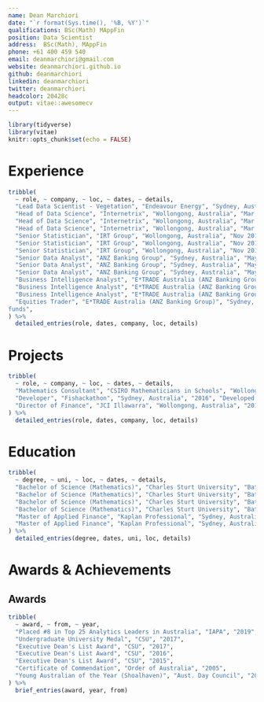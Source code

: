 ```yaml
---
name: Dean Marchiori
date: "`r format(Sys.time(), '%B, %Y')`"
qualifications: BSc(Math) MAppFin
position: Data Scientist
address:  BSc(Math), MAppFin
phone: +61 400 459 540  
email: deanmarchiori@gmail.com
website: deanmarchiori.github.io
github: deanmarchiori
linkedin: deanmarchiori
twitter: deanmarchiori
headcolor: 20428c
output: vitae::awesomecv
---
```


```r
library(tidyverse)
library(vitae)
knitr::opts_chunk$set(echo = FALSE)
```


# Experience
```r
tribble(
  ~ role, ~ company, ~ loc, ~ dates, ~ details,
  "Lead Data Scientist - Vegetation", "Endeavour Energy", "Sydney, Australia", "Oct 2019 - Present", "Mathematical Modelling and Optimisation",
  "Head of Data Science", "Internetrix", "Wollongong, Australia", "Mar 2018 - Oct 2019", "Strategic management and team leadership",
  "Head of Data Science", "Internetrix", "Wollongong, Australia", "Mar 2018 - Oct 2019", "Time series modelling and outlier detection",
  "Head of Data Science", "Internetrix", "Wollongong, Australia", "Mar 2018 - Oct 2019", "Advanced statistical modelling and consulting",
  "Senior Statistician", "IRT Group", "Wollongong, Australia", "Nov 2016 - Mar 2018", "Unsupervised ML / Clustering / Segmentation",
  "Senior Statistician", "IRT Group", "Wollongong, Australia", "Nov 2016 - Mar 2018", "Queuing Simulation & Wait-Time Optimisation",
  "Senior Statistician", "IRT Group", "Wollongong, Australia", "Nov 2016 - Mar 2018", "Experimental Design & AB Testing",
  "Senior Data Analyst", "ANZ Banking Group", "Sydney, Australia", "May 2014 - Oct 2016", "Advanced statistical modelling",
  "Senior Data Analyst", "ANZ Banking Group", "Sydney, Australia", "May 2014 - Oct 2016", "Built marketing campaign analysis apps (Shiny)",
  "Senior Data Analyst", "ANZ Banking Group", "Sydney, Australia", "May 2014 - Oct 2016", "Programming in R, SAS, SQL",
  "Business Intelligence Analyst", "E*TRADE Australia (ANZ Banking Group)", "Sydney, Australia", "Oct 2012 - May 2014", "Designed call centre and queueing optimisation methods",
  "Business Intelligence Analyst", "E*TRADE Australia (ANZ Banking Group)", "Sydney, Australia", "Oct 2012 - May 2014", "Completed time series analysis",
  "Business Intelligence Analyst", "E*TRADE Australia (ANZ Banking Group)", "Sydney, Australia", "Oct 2012 - May 2014", "Implemented major telecommunications technology project",
  "Equities Trader", "E*TRADE Australia (ANZ Banking Group)", "Sydney, Australia", "Jun 2011 - Oct 2012", "Trading domestic and international equities, warrants, managed
funds",
) %>% 
  detailed_entries(role, dates, company, loc, details)
```

# Projects  
```r
tribble(
  ~ role, ~ company, ~ loc, ~ dates, ~ details,
  "Mathematics Consultant", "CSIRO Mathematicians in Schools", "Wollongong, Australia", "2015", "Implemented intro coding/robotics program (EDISON) & basic maths for primary schools students.",
  "Developer", "Fishackathon", "Sydney, Australia", "2016", "Developed GoFish R Package for data inter-operability in marine science",
  "Director of Finance", "JCI Illawarra", "Wollongong, Australia", "2011", "Co-Launched JCI MentorMe mentoring program"
) %>% 
  detailed_entries(role, dates, company, loc, details)
```

\newpage


# Education
```r
tribble(
  ~ degree, ~ uni, ~ loc, ~ dates, ~ details,
  "Bachelor of Science (Mathematics)", "Charles Sturt University", "Bathurst, Australia", "2013 - 2017", "Undergraduate University Medial Recipient",
  "Bachelor of Science (Mathematics)", "Charles Sturt University", "Bathurst, Australia", "2013 - 2017", "GPA of 6.87 out of 7",
  "Bachelor of Science (Mathematics)", "Charles Sturt University", "Bathurst, Australia", "2013 - 2017", "Mathematics Major",
  "Bachelor of Science (Mathematics)", "Charles Sturt University", "Bathurst, Australia", "2013 - 2017", "Statistics Minor",
  "Master of Applied Finance", "Kaplan Professional", "Sydney, Australia", "2010 - 2013", "Major in Financial Markets and Trading",
  "Master of Applied Finance", "Kaplan Professional", "Sydney, Australia", "2010 - 2013", "Graduated with Distinction"
) %>% 
  detailed_entries(degree, dates, uni, loc, details)
```

# Awards & Achievements
## Awards
```r
tribble(
  ~ award, ~ from, ~ year,
  "Placed #8 in Top 25 Analytics Leaders in Australia", "IAPA", "2019",
  "Undergraduate University Medal", "CSU", "2017",
  "Executive Dean's List Award", "CSU", "2017",
  "Executive Dean's List Award", "CSU", "2016",
  "Executive Dean's List Award", "CSU", "2015",
  "Certificate of Commendation", "Order of Australia", "2005",
  "Young Australian of the Year (Shoalhaven)", "Aust. Day Council", "2005"
) %>%
  brief_entries(award, year, from)
```

